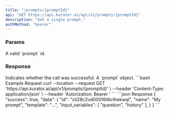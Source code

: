 ```yaml
---
title: "/prompts/{promptId}"
api: "GET https://api.kurator.ai/api/v1/prompts/{promptId}"
description: "Get a single prompt."
authMethod: "bearer"
---
```


### Params

<ParamField path="promptId" required type="string">
  A valid `prompt` id.
</ParamField>

### Response

<ResponseField name="success" type="boolean">
  Indicates whether the call was successful.
</ResponseField>

<ResponseField name="data" type="object">
  A `prompt` object.
</ResponseField>

<RequestExample>
```bash Example Request
curl --location --request GET 'https://api.kurator.ai/api/v1/prompts/{promptId}' \
--header 'Content-Type: application/json' \
--header 'Autorization: Bearer <token>'
```
</RequestExample>

<ResponseExample>
```json Response
{
  "success": true,
  "data": {
    "id": "cli28c2vd00016itbrlhekwql",
    "name": "My prompt",
    "template": "...",
    "input_variables": [
      "question",
      "history"
    ],
  }
}
```
</ResponseExample>
